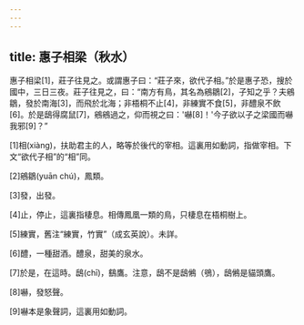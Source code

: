 ```yaml
---
---
---
```

title: 惠子相梁（秋水）
---



惠子相梁[1]，莊子往見之。或謂惠子曰：“莊子來，欲代子相。”於是惠子恐，搜於國中，三日三夜。莊子往見之，曰：“南方有鳥，其名為鵷鶵[2]，子知之乎？夫鵷鶵，發於南海[3]，而飛於北海；非梧桐不止[4]，非練實不食[5]，非醴泉不飲[6]。於是鴟得腐鼠[7]，鵷鵷過之，仰而視之曰：'嚇[8]！'今子欲以子之梁國而嚇我邪[9]？”

[1]相(xiàng)，扶助君主的人，略等於後代的宰相。這裏用如動詞，指做宰相。下文“欲代子相”的“相”同。

[2]鵷鶵(yuān chú)，鳳類。

[3]發，出發。

[4]止，停止，這裏指棲息。相傳鳳凰一類的鳥，只棲息在梧桐樹上。

[5]練實，舊注“練實，竹實”（成玄英說）。未詳。

[6]醴，一種甜酒。醴泉，甜美的泉水。

[7]於是，在這時。鴟(chī)，鷂鷹。注意，鴟不是鴟鵂（鴞），鴟鵂是貓頭鷹。

[8]嚇，發怒聲。

[9]嚇本是象聲詞，這裏用如動詞。